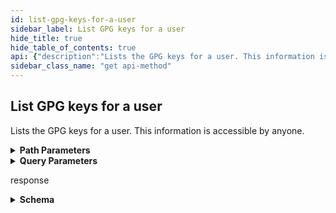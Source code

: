 ```yaml
---
id: list-gpg-keys-for-a-user
sidebar_label: List GPG keys for a user
hide_title: true
hide_table_of_contents: true
api: {"description":"Lists the GPG keys for a user. This information is accessible by anyone.","externalDocs":{"description":"API method documentation","url":"https://docs.github.com/rest/reference/users#list-gpg-keys-for-a-user"},"operationId":"users/list-gpg-keys-for-user","parameters":[{"in":"path","name":"username","required":true,"schema":{"type":"string"}},{"description":"Results per page (max 100).","in":"query","name":"per_page","schema":{"default":30,"type":"integer"}},{"description":"Page number of the results to fetch.","in":"query","name":"page","schema":{"default":1,"type":"integer"}}],"responses":{"200":{"content":{"application/json":{"examples":{"default":{"value":[{"can_certify":true,"can_encrypt_comms":false,"can_encrypt_storage":false,"can_sign":true,"created_at":"2016-03-24T17:31:04.000Z","emails":[{"email":"mastahyeti@users.noreply.github.com","verified":true}],"expires_at":"2016-03-24T18:31:04.000Z","id":3,"key_id":"3262EFF25BA0D270","primary_key_id":2,"public_key":"xsBNBFayYZ...","raw_key":"string","subkeys":[{"can_certify":false,"can_encrypt_comms":true,"can_encrypt_storage":true,"can_sign":false,"created_at":"2016-03-24T17:31:04.000Z","emails":[],"expires_at":"2016-03-24T18:31:04.000Z","id":4,"key_id":"4A595D4C72EE49C7","primary_key_id":3,"public_key":"zsBNBFayYZ...","subkeys":[]}]}]}},"schema":{"items":{"description":"A unique encryption key","properties":{"can_certify":{"example":true,"type":"boolean"},"can_encrypt_comms":{"type":"boolean"},"can_encrypt_storage":{"type":"boolean"},"can_sign":{"example":true,"type":"boolean"},"created_at":{"example":"2016-03-24T17:31:04.000Z","format":"date-time","type":"string"},"emails":{"example":[{"email":"mastahyeti@users.noreply.github.com","verified":true}],"items":{"properties":{"email":{"type":"string"},"verified":{"type":"boolean"}},"type":"object"},"type":"array"},"expires_at":{"format":"date-time","nullable":true,"type":"string"},"id":{"example":3,"type":"integer"},"key_id":{"example":"3262EFF25BA0D270","type":"string"},"primary_key_id":{"nullable":true,"type":"integer"},"public_key":{"example":"xsBNBFayYZ...","type":"string"},"raw_key":{"nullable":true,"type":"string"},"subkeys":{"example":[{"can_certify":false,"can_encrypt_comms":true,"can_encrypt_storage":true,"can_sign":false,"created_at":"2016-03-24T17:31:04.000Z","emails":[],"expires_at":null,"id":4,"key_id":"4A595D4C72EE49C7","primary_key_id":3,"public_key":"zsBNBFayYZ...","subkeys":[]}],"items":{"properties":{"can_certify":{"type":"boolean"},"can_encrypt_comms":{"type":"boolean"},"can_encrypt_storage":{"type":"boolean"},"can_sign":{"type":"boolean"},"created_at":{"type":"string"},"emails":{"items":{},"type":"array"},"expires_at":{"nullable":true,"type":"string"},"id":{"type":"integer"},"key_id":{"type":"string"},"primary_key_id":{"type":"integer"},"public_key":{"type":"string"},"raw_key":{"nullable":true,"type":"string"},"subkeys":{"items":{},"type":"array"}},"type":"object"},"type":"array"}},"required":["id","primary_key_id","key_id","raw_key","public_key","created_at","expires_at","can_sign","can_encrypt_comms","can_encrypt_storage","can_certify","emails","subkeys"],"title":"GPG Key","type":"object"},"type":"array"}}},"description":"response","headers":{"Link":{"example":"<https://api.github.com/resource?page=2>; rel=\"next\", <https://api.github.com/resource?page=5>; rel=\"last\"","schema":{"type":"string"}}}}},"tags":["users"],"x-github":{"category":"users","enabledForGitHubApps":true,"githubCloudOnly":false,"previews":[],"subcategory":"gpg-keys"},"method":"get","path":"/users/{username}/gpg_keys","servers":[{"url":"https://api.github.com"}],"info":{"contact":{"name":"Support","url":"https://support.github.com/contact"},"description":"GitHub's v3 REST API.","license":{"name":"MIT","url":"https://spdx.org/licenses/MIT"},"termsOfService":"https://docs.github.com/articles/github-terms-of-service","title":"GitHub v3 REST API","version":"1.1.4","x-apisguru-categories":["collaboration","developer_tools"],"x-logo":{"url":"https://twitter.com/github/profile_image?size=original"},"x-origin":[{"format":"openapi","url":"https://raw.githubusercontent.com/github/rest-api-description/main/descriptions/api.github.com/api.github.com.json","version":"3.0"}],"x-providerName":"github.com"},"postman":{"name":"List GPG keys for a user","description":{"content":"Lists the GPG keys for a user. This information is accessible by anyone.","type":"text/plain"},"url":{"path":["users",":username","gpg_keys"],"host":["{{baseUrl}}"],"query":[{"disabled":false,"description":{"content":"Results per page (max 100).","type":"text/plain"},"key":"per_page","value":""},{"disabled":false,"description":{"content":"Page number of the results to fetch.","type":"text/plain"},"key":"page","value":""}],"variable":[{"disabled":false,"description":{"content":"(Required) ","type":"text/plain"},"type":"any","value":"","key":"username"}]},"header":[{"key":"Accept","value":"application/json"}],"method":"GET"}}
sidebar_class_name: "get api-method"
---
```



## List GPG keys for a user



Lists the GPG keys for a user. This information is accessible by anyone.

<details style={{"marginBottom":"1rem"}}><summary style={{}}><strong>Path Parameters</strong></summary><div><ul><ParamsItem className={"paramsItem"} param={{"in":"path","name":"username","required":true,"schema":{"type":"string"}}}></ParamsItem></ul></div></details><details style={{"marginBottom":"1rem"}}><summary style={{}}><strong>Query Parameters</strong></summary><div><ul><ParamsItem className={"paramsItem"} param={{"description":"Results per page (max 100).","in":"query","name":"per_page","schema":{"default":30,"type":"integer"}}}></ParamsItem><ParamsItem className={"paramsItem"} param={{"description":"Page number of the results to fetch.","in":"query","name":"page","schema":{"default":1,"type":"integer"}}}></ParamsItem></ul></div></details><div><ApiTabs><TabItem label={"200"} value={"200"}><div>

response

</div><div><details style={{}}><summary style={{"textAlign":"left"}}><strong>Schema</strong></summary><div style={{"textAlign":"left","marginLeft":"1rem"}}></div><ul style={{"marginLeft":"1rem"}}><li><div><ul><SchemaItem collapsible={false} name={"can_certify"} required={true} schemaDescription={undefined} schemaName={"boolean"} qualifierMessage={undefined}></SchemaItem><SchemaItem collapsible={false} name={"can_encrypt_comms"} required={true} schemaDescription={undefined} schemaName={"boolean"} qualifierMessage={undefined}></SchemaItem><SchemaItem collapsible={false} name={"can_encrypt_storage"} required={true} schemaDescription={undefined} schemaName={"boolean"} qualifierMessage={undefined}></SchemaItem><SchemaItem collapsible={false} name={"can_sign"} required={true} schemaDescription={undefined} schemaName={"boolean"} qualifierMessage={undefined}></SchemaItem><SchemaItem collapsible={false} name={"created_at"} required={true} schemaDescription={undefined} schemaName={"date-time"} qualifierMessage={undefined}></SchemaItem><SchemaItem collapsible={true} className={"schemaItem"}><details style={{}}><summary style={{}}><strong>emails</strong><span style={{"opacity":"0.6"}}> object[]</span><strong style={{"fontSize":"var(--ifm-code-font-size)","color":"var(--openapi-required)"}}> required</strong></summary><div style={{"marginLeft":"1rem"}}><ul><SchemaItem collapsible={false} name={"email"} required={false} schemaDescription={undefined} schemaName={"string"} qualifierMessage={undefined}></SchemaItem><SchemaItem collapsible={false} name={"verified"} required={false} schemaDescription={undefined} schemaName={"boolean"} qualifierMessage={undefined}></SchemaItem></ul></div></details></SchemaItem><SchemaItem collapsible={false} name={"expires_at"} required={true} schemaDescription={undefined} schemaName={"date-time"} qualifierMessage={undefined}></SchemaItem><SchemaItem collapsible={false} name={"id"} required={true} schemaDescription={undefined} schemaName={"integer"} qualifierMessage={undefined}></SchemaItem><SchemaItem collapsible={false} name={"key_id"} required={true} schemaDescription={undefined} schemaName={"string"} qualifierMessage={undefined}></SchemaItem><SchemaItem collapsible={false} name={"primary_key_id"} required={true} schemaDescription={undefined} schemaName={"integer"} qualifierMessage={undefined}></SchemaItem><SchemaItem collapsible={false} name={"public_key"} required={true} schemaDescription={undefined} schemaName={"string"} qualifierMessage={undefined}></SchemaItem><SchemaItem collapsible={false} name={"raw_key"} required={true} schemaDescription={undefined} schemaName={"string"} qualifierMessage={undefined}></SchemaItem><SchemaItem collapsible={true} className={"schemaItem"}><details style={{}}><summary style={{}}><strong>subkeys</strong><span style={{"opacity":"0.6"}}> object[]</span><strong style={{"fontSize":"var(--ifm-code-font-size)","color":"var(--openapi-required)"}}> required</strong></summary><div style={{"marginLeft":"1rem"}}><ul><SchemaItem collapsible={false} name={"can_certify"} required={false} schemaDescription={undefined} schemaName={"boolean"} qualifierMessage={undefined}></SchemaItem><SchemaItem collapsible={false} name={"can_encrypt_comms"} required={false} schemaDescription={undefined} schemaName={"boolean"} qualifierMessage={undefined}></SchemaItem><SchemaItem collapsible={false} name={"can_encrypt_storage"} required={false} schemaDescription={undefined} schemaName={"boolean"} qualifierMessage={undefined}></SchemaItem><SchemaItem collapsible={false} name={"can_sign"} required={false} schemaDescription={undefined} schemaName={"boolean"} qualifierMessage={undefined}></SchemaItem><SchemaItem collapsible={false} name={"created_at"} required={false} schemaDescription={undefined} schemaName={"string"} qualifierMessage={undefined}></SchemaItem><SchemaItem collapsible={false} name={"emails"} required={false} schemaDescription={undefined} schemaName={"undefined[]"} qualifierMessage={undefined}></SchemaItem><SchemaItem collapsible={false} name={"expires_at"} required={false} schemaDescription={undefined} schemaName={"string"} qualifierMessage={undefined}></SchemaItem><SchemaItem collapsible={false} name={"id"} required={false} schemaDescription={undefined} schemaName={"integer"} qualifierMessage={undefined}></SchemaItem><SchemaItem collapsible={false} name={"key_id"} required={false} schemaDescription={undefined} schemaName={"string"} qualifierMessage={undefined}></SchemaItem><SchemaItem collapsible={false} name={"primary_key_id"} required={false} schemaDescription={undefined} schemaName={"integer"} qualifierMessage={undefined}></SchemaItem><SchemaItem collapsible={false} name={"public_key"} required={false} schemaDescription={undefined} schemaName={"string"} qualifierMessage={undefined}></SchemaItem><SchemaItem collapsible={false} name={"raw_key"} required={false} schemaDescription={undefined} schemaName={"string"} qualifierMessage={undefined}></SchemaItem><SchemaItem collapsible={false} name={"subkeys"} required={false} schemaDescription={undefined} schemaName={"undefined[]"} qualifierMessage={undefined}></SchemaItem></ul></div></details></SchemaItem></ul></div></li></ul></details></div></TabItem></ApiTabs></div>
      